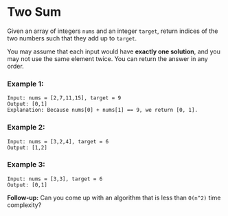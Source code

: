 # Two Sum

Given an array of integers `nums` and an integer `target`, return indices of the two numbers such that they add up to `target`.

You may assume that each input would have **exactly one solution**, and you may not use the same element twice. You can return the answer in any order.

### Example 1:

```
Input: nums = [2,7,11,15], target = 9
Output: [0,1]
Explanation: Because nums[0] + nums[1] == 9, we return [0, 1].
```

### Example 2:

```
Input: nums = [3,2,4], target = 6
Output: [1,2]
```

### Example 3:

```
Input: nums = [3,3], target = 6
Output: [0,1]
```

**Follow-up:** Can you come up with an algorithm that is less than `O(n^2)` time complexity?
